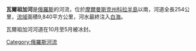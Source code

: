 {{Infobox River 
  | river_name = 瓦爾祖加河
  | image_name = Река Варзуга.jpg
  | caption = 
  | origin = [[摩爾曼斯克州|摩爾曼斯克州]]
  | mouth = [[白海|白海]]
  | basin_countries = {{flag|Russia}}
  | length = 254公里
  | elevation = 
  | discharge = 每秒77立方米
  | watershed = 9,840平方公里
}}

'''瓦爾祖加河'''是[[俄羅斯|俄羅斯]]的河流，位於[[摩爾曼斯克州|摩爾曼斯克州]][[科拉半島|科拉半島]]以南，河道全長254公里，[[流域|流域]]面積9,840平方公里，河水最終注入[[白海|白海]]。

瓦爾祖加河河道在10月至5月被冰封。

[[Category:俄羅斯河流|Category:俄羅斯河流]]

{{俄罗斯地理小作品}}